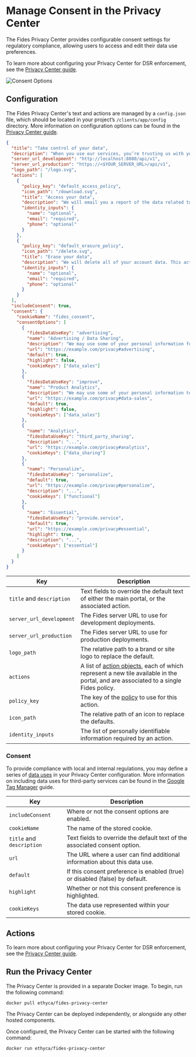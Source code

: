 
# Manage Consent in the Privacy Center

The Fides Privacy Center provides configurable consent settings for regulatory compliance, allowing users to access and edit their data use preferences. 

To learn more about configuring your Privacy Center for DSR enforcement, see the [Privacy Center guide](/guides/privacy-center).

![Consent Options ](/assets/img/dsr_quickstart/manage_consent.png)

## Configuration

The Fides Privacy Center's text and actions are managed by a `config.json` file, which should be located in your project’s `/clients/app/config` directory. More information on configuration options can be found in the [Privacy Center guide](/guides/privacy-center).

```json filename="config.json"
{
  "title": "Take control of your data",
  "description": "When you use our services, you’re trusting us with your information. We understand this is a big responsibility and work hard to protect your information and put you in control.",
  "server_url_development": "http://localhost:8080/api/v1",
  "server_url_production": "https://<$YOUR_SERVER_URL>/api/v1",
  "logo_path": "/logo.svg",
  "actions": [
    {
      "policy_key": "default_access_policy",
      "icon_path": "/download.svg",
      "title": "Access your data",
      "description": "We will email you a report of the data related to your account.",
      "identity_inputs": {
        "name": "optional",
        "email": "required",
        "phone": "optional"
      }
    },
    {
      "policy_key": "default_erasure_policy",
      "icon_path": "/delete.svg",
      "title": "Erase your data",
      "description": "We will delete all of your account data. This action cannot be undone.",
      "identity_inputs": {
        "name": "optional",
        "email": "required",
        "phone": "optional"
      }
    }
  ],
  "includeConsent": true,
  "consent": {
    "cookieName": "fides_consent",
    "consentOptions": [
      {
        "fidesDataUseKey": "advertising",
        "name": "Advertising / Data Sharing",
        "description": "We may use some of your personal information for advertising performance analysis and audience modeling for ongoing advertising which may be interpreted as 'Data Sharing' under some regulations.",
        "url": "https://example.com/privacy#advertising",
        "default": true,
        "highlight": false,
        "cookieKeys": ["data_sales"]
      },
      {
        "fidesDataUseKey": "improve",
        "name": "Product Analytics",
        "description": "We may use some of your personal information to collect analytics about how you use our products & services, in order to improve our service.",
        "url": "https://example.com/privacy#data-sales",
        "default": true,
        "highlight": false,
        "cookieKeys": ["data_sales"]
      },
      {
        "name": "Analytics",
        "fidesDataUseKey": "third_party_sharing",
        "description": "...",
        "url": "https://example.com/privacy#analytics",
        "cookieKeys": ["data_sharing"]
      },
      {
        "name": "Personalize",
        "fidesDataUseKey": "personalize",
        "default": true,
        "url": "https://example.com/privacy#personalize",
        "description": "...",
        "cookieKeys": ["functional"]
      },
      {
        "name": "Essential",
        "fidesDataUseKey": "provide.service",
        "default": true,
        "url": "https://example.com/privacy#essential",
        "highlight": true,
        "description": "...",
        "cookieKeys": ["essential"]
      }
    ]
  }
}
```

| Key | Description |
|----|----|
| `title` and `description` | Text fields to override the default text of either the main portal, or the associated action. |
| `server_url_development` | The Fides server URL to use for development deployments. |
| `server_url_production` | The Fides server URL to use for production deployments. |
| `logo_path` | The relative path to a brand or site logo to replace the default. |
| `actions` | A list of [action objects](#actions), each of which represent a new tile available in the portal, and are associated to a single Fides policy. |
| `policy_key` | The key of the [policy](/dev-docs/configuration/policies/request-policies) to use for this action. |
| `icon_path` | The relative path of an icon to replace the defaults. |
| `identity_inputs` | The list of personally identifiable information required by an action. |

### Consent
To provide compliance with local and internal regulations, you may define a series of [data uses](https://ethyca.github.io/fideslang/taxonomy/data_uses/) in your Privacy Center configuration. More information on including data uses for third-party services can be found in the [Google Tag Manager](./google_tag_manager) guide.

| Key | Description |
|----|----|
| `includeConsent` | Where or not the consent options are enabled. |
| `cookieName` | The name of the stored cookie. |
| `title` and `description` | Text fields to override the default text of the associated consent option. |
| `url` | The URL where a user can find additional information about this data use. |
| `default` | If this consent preference is enabled (true) or disabled (false) by default. |
| `highlight` | Whether or not this consent preference is highlighted. |
| `cookieKeys` | The data use represented within your stored cookie. |

## Actions
To learn more about configuring your Privacy Center for DSR enforcement, see the [Privacy Center guide](/guides/privacy-center).

## Run the Privacy Center
The Privacy Center is provided in a separate Docker image. To begin, run the following command:

```
docker pull ethyca/fides-privacy-center
```

The Privacy Center can be deployed independently, or alongside any other hosted components. 

Once configured, the Privacy Center can be started with the following command:

```
docker run ethyca/fides-privacy-center
```